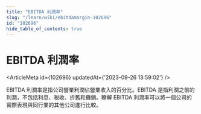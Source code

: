 ```yaml
---
title: "EBITDA 利潤率"
slug: "/learn/wiki/ebitdamargin-102696"
id: "102696"
hide_table_of_contents: true
---
```



# EBITDA 利潤率

<ArticleMeta id={102696} updatedAt={'2023-09-26 13:59:02'} />
<div className='border-solid border-b border-t-0 my-4 border-[var(--ifm-color-gray-300)]' />

EBITDA 利潤率是指公司營業利潤佔營業收入的百分比。EBITDA 是指利潤之前的利潤，不包括利息、税收、折舊和攤銷。瞭解 EBITDA 利潤率可以將一個公司的實際表現與同行業的其他公司進行比較。
